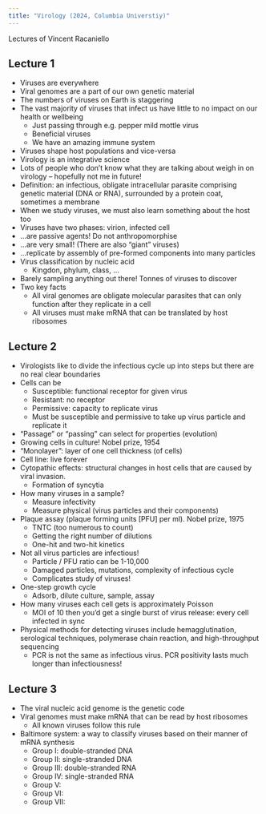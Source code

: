 ```yaml
---
title: "Virology (2024, Columbia Universtiy)"
---
```


Lectures of Vincent Racaniello

## Lecture 1

* Viruses are everywhere
* Viral genomes are a part of our own genetic material
* The numbers of viruses on Earth is staggering
* The vast majority of viruses that infect us have little to no impact on our health or wellbeing
  * Just passing through e.g. pepper mild mottle virus
  * Beneficial viruses
  * We have an amazing immune system
* Viruses shape host populations and vice-versa
* Virology is an integrative science
* Lots of people who don't know what they are talking about weigh in on virology -- hopefully not me in future!
* Definition: an infectious, obligate intracellular parasite comprising genetic material (DNA or RNA), surrounded by a protein coat, sometimes a membrane
* When we study viruses, we must also learn something about the host too
* Viruses have two phases: virion, infected cell
* ...are passive agents! Do not anthropomorphise
* ...are very small! (There are also "giant" viruses)
* ...replicate by assembly of pre-formed components into many particles
* Virus classification by nucleic acid
  * Kingdon, phylum, class, ...
* Barely sampling anything out there! Tonnes of viruses to discover
* Two key facts
  * All viral genomes are obligate molecular parasites that can only function after they replicate in a cell
  * All viruses must make mRNA that can be translated by host ribosomes

## Lecture 2

* Virologists like to divide the infectious cycle up into steps but there are no real clear boundaries
* Cells can be
  * Susceptible: functional receptor for given virus
  * Resistant: no receptor
  * Permissive: capacity to replicate virus
  * Must be susceptible and permissive to take up virus particle and replicate it
* "Passage" or "passing" can select for properties (evolution)
* Growing cells in culture! Nobel prize, 1954
* "Monolayer": layer of one cell thickness (of cells)
* Cell line: live forever
* Cytopathic effects: structural changes in host cells that are caused by viral invasion.
  * Formation of syncytia
* How many viruses in a sample?
  * Measure infectivity
  * Measure physical (virus particles and their components)
* Plaque assay (plaque forming units [PFU] per ml). Nobel prize, 1975
  * TNTC (too numerous to count)
  * Getting the right number of dilutions
  * One-hit and two-hit kinetics
* Not all virus particles are infectious!
  * Particle / PFU ratio can be 1-10,000
  * Damaged particles, mutations, complexity of infectious cycle
  * Complicates study of viruses!
* One-step growth cycle
  * Adsorb, dilute culture, sample, assay
* How many viruses each cell gets is approximately Poisson
  * MOI of 10 then you'd get a single burst of virus release: every cell infected in sync
* Physical methods for detecting viruses include hemagglutination, serological techniques, polymerase chain reaction, and high-throughput sequencing
  * PCR is not the same as infectious virus. PCR positivity lasts much longer than infectiousness!

## Lecture 3

* The viral nucleic acid genome is the genetic code
* Viral genomes must make mRNA that can be read by host ribosomes
  * All known viruses follow this rule
* Baltimore system: a way to classify viruses based on their manner of mRNA synthesis
  * Group I: double-stranded DNA
  * Group II: single-stranded DNA
  * Group III: double-stranded RNA
  * Group IV: single-stranded RNA
  * Group V:
  * Group VI:
  * Group VII:
